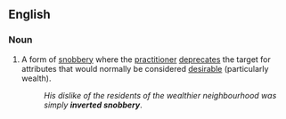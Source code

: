 ==English==

===Noun===
{{en-noun|-|head=[[inverted]] [[snobbery]]}}

# A form of [[snobbery]] where the [[practitioner]] [[deprecates]] the target for attributes that would normally be considered [[desirable]] (particularly wealth).
#: ''His dislike of the residents of the wealthier neighbourhood was simply '''inverted snobbery'''''.